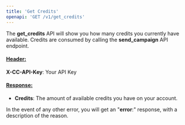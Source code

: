 ```yaml
---
title: 'Get Credits'
openapi: 'GET /v1/get_credits'
---
```

The **get_credits** API will show you how many credits you currently have available. Credits are consumed by calling the **send_campaign** API endpoint.

#### <u>Header:</u>
        
**X-CC-API-Key**: Your API Key

#### <u>Response:</u>

- **Credits**: The amount of available credits you have on your account.
    

In the event of any other error, you will get an "**error**:" response, with a description of the reason.
